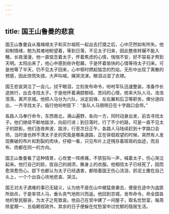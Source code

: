 ```yaml
---
---
---
```

title: 国王山鲁曼的悲哀
---




国王山鲁曼自从戛梅禄太子和买尔祖旺一起出去打猎之后，心中茫然如有所失。他抑制情绪，勉为其难地盼望着，等到日落，不见太子归来，因此整夜转辗不能入睡。长夜漫漫，他一直惦念着太子，怀着焦虑的心情，惴惴不安，好不容易才熬到天明。太阳出来了，他心中感到些许慰藉，于是怀着愉快的心情等待太子归来。可是他等了半天，仍不见太子回来，心中顿时燃起惦念的烈焰，无形中出现了离散的预感，因此惊慌失措，大声叫喊，痛哭流涕，眼泪沾湿了衣襟。

国王悲哀哭泣了一会儿，拭干眼泪，立刻发布命令，吩咐军队迅速整装，准备作长途旅行，出去寻找太子。于是他怀着满腔郁结、苦闷的心情，统率大队人马，浩浩荡荡，离开京城。他把人马分为六队，派定前锋、左右翼和后卫等职务，俾分道四出，一齐寻找太子。临行他吩咐臣下：“各队人马限明日在十字路口会师。”

各路人马奉行命令，东西南北，满山遍野，各向一方，同时动身出发，前去寻找太子。他们继续不断地跋涉，向前行进；到日落时，行了不少的路，可是一直不见太子的踪影。他们连夜奔波、跋涉，行至次日正午，各路人马陆续赶到十字路口会师。当时谁也辨不清太子走的究竟是哪条道路，正在徘徊观望的时候，突然有人发现撕破的布片和割裂的肉块，仔细一看，只见布片上还残存着斑斑的血迹，而且布、肉都在同一的方向。

国王山鲁曼看了这种情景，心坎里一阵疼痛，不禁狂叫一声，喊着太子，伤心哭泣起来。他打自己的脸，拔自己的胡须，撕身上的衣服。他相信太子已经死了，因而愈哭愈伤心。部下也都认为太子已经遇害，都陪着国王伤心流泪，抓泥土撒在自己头上，一个个出自心坎地悲哀、哭泣。

国王对太子遇难的事已无疑义，认为他不是在山中被猛兽袭击，便是在途中为盗匪所劫杀，于是率领人马，垂头丧气地败兴而返。他回到京城，发布命令，命全国各地的黎民服丧，为太子之死致哀。他自己在宫中建了一间屋子，取名忧愁室，每周除星期一、五临朝视政外，其余的日子便躲在忧愁室中过忧郁的隐居生活。